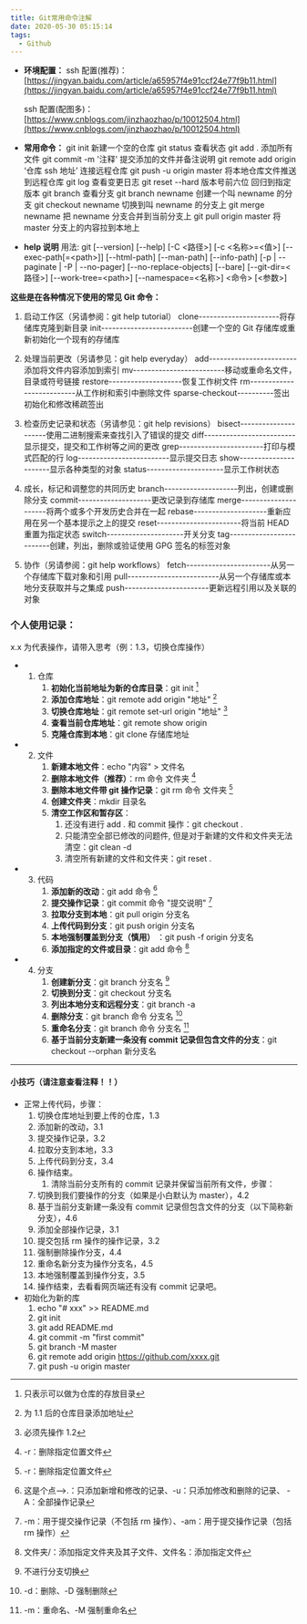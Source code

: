 ```yaml
---
title: Git常用命令注解
date: 2020-05-30 05:15:14
tags:
  - Github
---
```


- **环境配置：**
  ssh 配置(推荐)：
  [https://jingyan.baidu.com/article/a65957f4e91ccf24e77f9b11.html](https://jingyan.baidu.com/article/a65957f4e91ccf24e77f9b11.html)

  ssh 配置(配图多)：
  [https://www.cnblogs.com/jinzhaozhao/p/10012504.html](https://www.cnblogs.com/jinzhaozhao/p/10012504.html)

- **常用命令：**
  git init 新建一个空的仓库
  git status 查看状态
  git add . 添加所有文件
  git commit -m '注释' 提交添加的文件并备注说明
  git remote add origin ‘仓库 ssh 地址’ 连接远程仓库
  git push -u origin master 将本地仓库文件推送到远程仓库
  git log 查看变更日志
  git reset --hard 版本号前六位 回归到指定版本
  git branch 查看分支
  git branch newname 创建一个叫 newname 的分支
  git checkout newname 切换到叫 newname 的分支上
  git merge newname 把 newname 分支合并到当前分支上
  git pull origin master 将 master 分支上的内容拉到本地上

- **help 说明**
  用法: git \[--version\] \[--help\] \[-C \<路径\>\] \[-c \<名称\>=\<值\>\]
  \[--exec-path\[=\<path\>\]\] \[--html-path\] \[--man-path\] \[--info-path\]
  \[-p | --paginate | -P | --no-pager\] \[--no-replace-objects\] \[--bare\]
  \[--git-dir=\<路径\>\] \[--work-tree=\<path\>\] \[--namespace=\<名称\>\]
  \<命令\> \[\<参数\>\]

**这些是在各种情况下使用的常见 Git 命令：**

1. 启动工作区（另请参阅：git help tutorial）
   clone----------------------将存储库克隆到新目录
   init-------------------------创建一个空的 Git 存储库或重新初始化一个现有的存储库

2. 处理当前更改（另请参见：git help everyday）
   add------------------------添加将文件内容添加到索引
   mv-------------------------移动或重命名文件，目录或符号链接
   restore--------------------恢复工作树文件
   rm--------------------------从工作树和索引中删除文件
   sparse-checkout----------签出初始化和修改稀疏签出

3. 检查历史记录和状态（另请参见：git help revisions）
   bisect---------------------使用二进制搜索来查找引入了错误的提交
   diff-------------------------显示提交，提交和工作树等之间的更改
   grep-----------------------打印与模式匹配的行
   log-------------------------显示提交日志
   show----------------------显示各种类型的对象
   status---------------------显示工作树状态

4. 成长，标记和调整您的共同历史
   branch--------------------列出，创建或删除分支
   commit--------------------更改记录到存储库
   merge---------------------将两个或多个开发历史合并在一起
   rebase--------------------重新应用在另一个基本提示之上的提交
   reset-----------------------将当前 HEAD 重置为指定状态
   switch---------------------开关分支
   tag-------------------------创建，列出，删除或验证使用 GPG 签名的标签对象

5. 协作（另请参阅：git help workflows）
   fetch-----------------------从另一个存储库下载对象和引用
   pull-------------------------从另一个存储库或本地分支获取并与之集成
   push-----------------------更新远程引用以及关联的对象

### 个人使用记录：

x.x 为代表操作，请带入思考（例：1.3，切换仓库操作）

- 1. 仓库
     1. **初始化当前地址为新的仓库目录**：git init [^注释1.1]
     1. **添加仓库地址**：git remote add origin "地址" [^注释1.2]
     1. **切换仓库地址**：git remote set-url origin "地址" [^注释1.3]
     1. **查看当前仓库地址**：git remote show origin
     1. **克隆仓库到本地**：git clone 存储库地址

  [^注释1.1]: 只表示可以做为仓库的存放目录

  [^注释1.2]: 为 1.1 后的仓库目录添加地址

  [^注释1.3]: 必须先操作 1.2

- 2. 文件
     1. **新建本地文件**：echo "内容" \> 文件名
     1. **删除本地文件（推荐）**：rm 命令 文件夹 [^注释2.1]
     1. **删除本地文件带 git 操作记录**：git rm 命令 文件夹 [^注释2.1]
     1. **创建文件夹**：mkdir 目录名
     1. **清空工作区和暂存区**：
        1. 还没有进行 add . 和 commit 操作：git checkout .
        1. 只能清空全部已修改的问题件, 但是对于新建的文件和文件夹无法清空：git clean -d
        1. 清空所有新建的文件和文件夹：git reset .

  [^注释2.1]: -r：删除指定位置文件

- 3. 代码
     1. **添加新的改动**：git add 命令 [^注释3.1]
     2. **提交操作记录**：git commit 命令 "提交说明" [^注释3.2]
     3. **拉取分支到本地**：git pull origin 分支名
     4. **上传代码到分支**：git push origin 分支名
     5. **本地强制覆盖到分支（慎用）** ：git push -f origin 分支名
     6. **添加指定的文件或目录**：git add 命令 [^注释3.3]

  [^注释3.1]: 这是个点--\>.：只添加新增和修改的记录、-u：只添加修改和删除的记录、 -A：全部操作记录

  [^注释3.2]: -m：用于提交操作记录（不包括 rm 操作）、-am：用于提交操作记录（包括 rm 操作）

  [^注释3.3]: 文件夹/：添加指定文件夹及其子文件、文件名：添加指定文件

- 4. 分支
     1. **创建新分支**：git branch 分支名 [^注释4.1]
     1. **切换到分支**：git checkout 分支名
     1. **列出本地分支和远程分支**：git branch -a
     1. **删除分支**：git branch 命令 分支名 [^注释4.2]
     1. **重命名分支**：git branch 命令 分支名 [^注释4.3]
     1. **基于当前分支新建一条没有 commit 记录但包含文件的分支**：git checkout --orphan 新分支名

  [^注释4.1]: 不进行分支切换

  [^注释4.2]: -d：删除、-D 强制删除

  [^注释4.3]: -m：重命名、-M 强制重命名

---

#### 小技巧（请注意查看注释！！）

- 正常上传代码，步骤：
  1.  切换仓库地址到要上传的仓库，1.3
  1.  添加新的改动，3.1
  1.  提交操作记录，3.2
  1.  拉取分支到本地，3.3
  1.  上传代码到分支，3.4
  1.  操作结束。
      1. 清除当前分支所有的 commit 记录并保留当前所有文件，步骤：
  1.  切换到我们要操作的分支（如果是小白默认为 master），4.2
  1.  基于当前分支新建一条没有 commit 记录但包含文件的分支（以下简称新分支），4.6
  1.  添加全部操作记录，3.1
  1.  提交包括 rm 操作的操作记录，3.2
  1.  强制删除操作分支，4.4
  1.  重命名新分支为操作分支名，4.5
  1.  本地强制覆盖到操作分支，3.5
  1.  操作结束，去看看网页端还有没有 commit 记录吧。
- 初始化为新的库
  1. echo "# xxx" \>\> README.md
  1. git init
  1. git add README.md
  1. git commit -m "first commit"
  1. git branch -M master
  1. git remote add origin https://github.com/xxxx.git
  1. git push -u origin master
